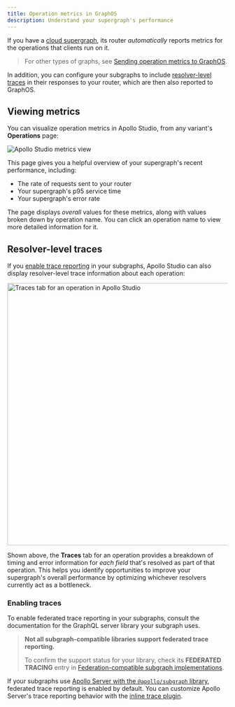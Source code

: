 ```yaml
---
title: Operation metrics in GraphOS
description: Understand your supergraph's performance
---
```



If you have a [cloud supergraph](../graphs/overview/#cloud-supergraphs), its router _automatically_ reports metrics for the operations that clients run on it.

> For other types of graphs, see [Sending operation metrics to GraphOS](./sending-operation-metrics/).

In addition, you can configure your subgraphs to include [resolver-level traces](#resolver-level-traces) in their responses to your router, which are then also reported to GraphOS.

## Viewing metrics

You can visualize operation metrics in Apollo Studio, from any variant's **Operations** page:

<img
  src="../img/studio-metrics.jpg"
  className="screenshot"
  alt="Apollo Studio metrics view"
/>

This page gives you a helpful overview of your supergraph's recent performance, including:

- The rate of requests sent to your router
- Your supergraph's p95 service time
- Your supergraph's error rate

The page displays _overall_ values for these metrics, along with values broken down by operation name. You can click an operation name to view more detailed information for it.

## Resolver-level traces

If you [enable trace reporting](#enabling-traces) in your subgraphs, Apollo Studio can also display resolver-level trace information about each operation:

<img
  src="../img/traces-tab.jpg"
  className="screenshot"
  alt="Traces tab for an operation in Apollo Studio"
  width="600"
/>

Shown above, the **Traces** tab for an operation provides a breakdown of timing and error information for _each field_ that's resolved as part of that operation. This helps you identify opportunities to improve your supergraph's overall performance by optimizing whichever resolvers currently act as a bottleneck.

### Enabling traces 

To enable federated trace reporting in your subgraphs, consult the documentation for the GraphQL server library your subgraph uses.

> **Not all subgraph-compatible libraries support federated trace reporting.** 
>
> To confirm the support status for your library, check its **FEDERATED TRACING** entry in [Federation-compatible subgraph implementations](/federation/building-supergraphs/supported-subgraphs).

If your subgraphs use [Apollo Server with the `@apollo/subgraph` library](/federation/building-supergraphs/subgraphs-apollo-server), federated trace reporting is enabled by default. You can customize Apollo Server's trace reporting behavior with the [inline trace plugin](/apollo-server/api/plugin/inline-trace).
